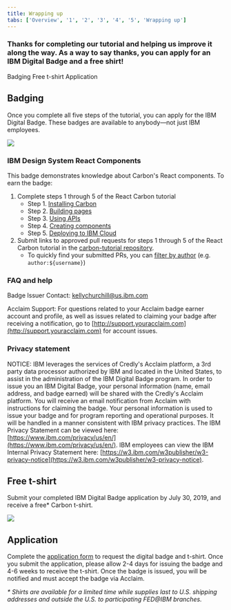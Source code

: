 ```yaml
---
title: Wrapping up
tabs: ['Overview', '1', '2', '3', '4', '5', 'Wrapping up']
---
```


### Thanks for completing our tutorial and helping us improve it along the way. As a way to say thanks, you can apply for an IBM Digital Badge and a free shirt!

<AnchorLinks>

<AnchorLink>Badging</AnchorLink>
<AnchorLink>Free t-shirt</AnchorLink>
<AnchorLink>Application</AnchorLink>

</AnchorLinks>

## Badging

Once you complete all five steps of the tutorial, you can apply for the IBM Digital Badge. These badges are available to anybody—not just IBM employees.

![](/images/carbon-badge.png)

### IBM Design System React Components

This badge demonstrates knowledge about Carbon's React components. To earn the badge:

1. Complete steps 1 through 5 of the React Carbon tutorial
   - Step 1. [Installing Carbon](/tutorial/react/1)
   - Step 2. [Building pages](/tutorial/react/2)
   - Step 3. [Using APIs](/tutorial/react/3)
   - Step 4. [Creating components](/tutorial/react/4)
   - Step 5. [Deploying to IBM Cloud](/tutorial/react/5)
2. Submit links to approved pull requests for steps 1 through 5 of the React Carbon tutorial in the [carbon-tutorial repository](https://github.com/carbon-design-system/carbon-tutorial).
   - To quickly find your submitted PRs, you can [filter by author](https://github.com/carbon-design-system/carbon-tutorial/pulls?utf8=%E2%9C%93&q=author%3Ausername) (e.g. `author:${username}`)

### FAQ and help

Badge Issuer Contact: kellychurchill@us.ibm.com

Acclaim Support: For questions related to your Acclaim badge earner account and profile, as well as issues related to claiming your badge after receiving a notification, go to [http://support.youracclaim.com](http://support.youracclaim.com) for account issues.

### Privacy statement

NOTICE: IBM leverages the services of Credly's Acclaim platform, a 3rd party data processor authorized by IBM and located in the United States, to assist in the administration of the IBM Digital Badge program. In order to issue you an IBM Digital Badge, your personal information (name, email address, and badge earned) will be shared with the Credly's Acclaim platform. You will receive an email notification from Acclaim with instructions for claiming the badge. Your personal information is used to issue your badge and for program reporting and operational purposes. It will be handled in a manner consistent with IBM privacy practices. The IBM Privacy Statement can be viewed here: [https://www.ibm.com/privacy/us/en/](https://www.ibm.com/privacy/us/en/). IBM employees can view the IBM Internal Privacy Statement here: [https://w3.ibm.com/w3publisher/w3-privacy-notice](https://w3.ibm.com/w3publisher/w3-privacy-notice).

## Free t-shirt

Submit your completed IBM Digital Badge application by July 30, 2019, and receive a free\* Carbon t-shirt.

![](/images/carbon-tee.png)

## Application

Complete the [application form](https://www.surveygizmo.com/s3/5075530/Dev-Essentials-Badge-Application) to request the digital badge and t-shirt. Once you submit the application, please allow 2-4 days for issuing the badge and 4-6 weeks to receive the t-shirt. Once the badge is issued, you will be notified and must accept the badge via Acclaim.

_\* Shirts are available for a limited time while supplies last to U.S. shipping addresses and outside the U.S. to participating FED@IBM branches._
